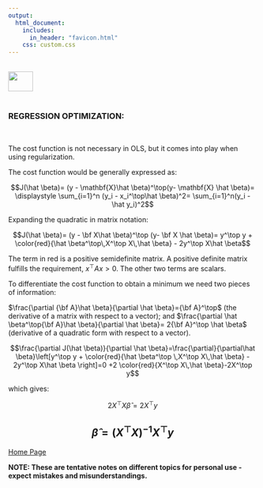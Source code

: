 ```yaml
---
output: 
  html_document:
    includes:
      in_header: "favicon.html" 
    css: custom.css
---
```


<br>
<a href="http://rinterested.github.io/statistics/index.html">
<img HEIGHT="40" WIDTH="50" src="https://cloud.githubusercontent.com/assets/9312897/10556783/a27a26fa-745c-11e5-9b1a-2d5bd737387a.PNG"></a>
<br><br>


### REGRESSION OPTIMIZATION:
<br>

The cost function is not necessary in OLS, but it comes into play when using regularization.

The cost function would be generally expressed as:

$$J(\hat \beta)= (y - \mathbf{X}\hat \beta)^\top(y- \mathbf{X} \hat \beta)= \displaystyle \sum_{i=1}^n (y_i - x_i^\top\hat \beta)^2= \sum_{i=1}^n(y_i - \hat y_i)^2$$

Expanding the quadratic in matrix notation:

$$J(\hat \beta)= (y - \bf X\hat \beta)^\top (y- \bf X \hat \beta)= y^\top y + \color{red}{\hat \beta^\top\,X^\top X\,\hat \beta} - 2y^\top X\hat \beta$$

The term in red is a positive semidefinite matrix. A positive definite matrix fulfills the requirement, $x^\top Ax>0$. The other two terms are scalars.

To differentiate the cost function to obtain a minimum we need two pieces of information:

$\frac{\partial {\bf A}\hat \beta}{\partial \hat \beta}={\bf A}^\top$ (the derivative of a matrix with respect to a vector); and $\frac{\partial \hat \beta^\top{\bf A}\hat \beta}{\partial \hat \beta}= 2{\bf A}^\top \hat \beta$ (derivative of a quadratic form with respect to a vector).

$$\frac{\partial J(\hat \beta)}{\partial \hat \beta}=\frac{\partial}{\partial\hat \beta}\left[y^\top y + \color{red}{\hat \beta^\top \,X^\top X\,\hat \beta} - 2y^\top X\hat \beta \right]=0 +2 \color{red}{X^\top X\,\hat \beta}-2X^\top y$$

which gives:

$$2X^\top X\hat \beta = 2X^\top y$$

$$\hat \beta = (X^\top X)^{-1}X^\top y$$
---
<a href="http://rinterested.github.io/statistics/index.html">Home Page</a>

**NOTE: These are tentative notes on different topics for personal use - expect mistakes and misunderstandings.**